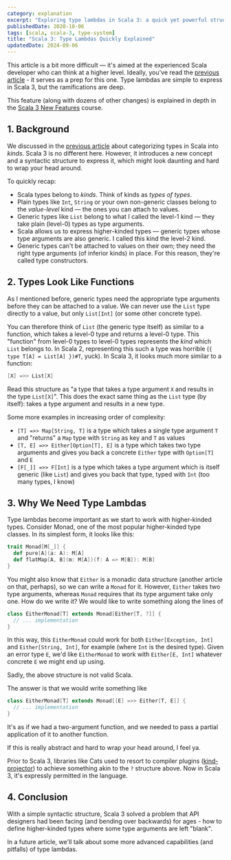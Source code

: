 ```yaml
---
category: explanation
excerpt: "Exploring type lambdas in Scala 3: a quick yet powerful structure that will elevate your high-level thinking"
publishedDate: 2020-10-06
tags: [scala, scala-3, type-system]
title: "Scala 3: Type Lambdas Quickly Explained"
updatedDate: 2024-09-06
---
```


This article is a bit more difficult &mdash; it's aimed at the experienced Scala developer who can think at a higher level. Ideally, you've read the [previous article](/articles/types-kinds-and-type-constructors-in-scala) - it serves as a prep for this one. Type lambdas are simple to express in Scala 3, but the ramifications are deep.

This feature (along with dozens of other changes) is explained in depth in the [Scala 3 New Features](/courses/scala-3-new-features) course.

## 1. Background

We discussed in the [previous article](/articles/types-kinds-and-type-constructors-in-scala) about categorizing types in Scala into _kinds_. Scala 3 is no different here. However, it introduces a new concept and a syntactic structure to express it, which might look daunting and hard to wrap your head around.

To quickly recap:

- Scala types belong to _kinds_. Think of kinds as _types of types_.
- Plain types like `Int`, `String` or your own non-generic classes belong to the _value-level_ kind &mdash; the ones you can attach to values.
- Generic types like `List` belong to what I called the level-1 kind &mdash; they take plain (level-0) types as type arguments.
- Scala allows us to express higher-kinded types &mdash; generic types whose type arguments are also generic. I called this kind the level-2 kind.
- Generic types can't be attached to values on their own; they need the right type arguments (of inferior kinds) in place. For this reason, they're called type constructors.

## 2. Types Look Like Functions

As I mentioned before, generic types need the appropriate type arguments before they can be attached to a value. We can never use the `List` type directly to a value, but only `List[Int]` (or some other concrete type).

You can therefore think of `List` (the generic type itself) as similar to a function, which takes a level-0 type and returns a level-0 type. This "function" from level-0 types to level-0 types represents the _kind_ which `List` belongs to. In Scala 2, representing this such a type was horrible (`{ type T[A] = List[A] })#T`, yuck). In Scala 3, it looks much more similar to a function:

```scala
[X] =>> List[X]
```

Read this structure as "a type that takes a type argument `X` and results in the type `List[X]`". This does the exact same thing as the `List` type (by itself): takes a type argument and results in a new type.

Some more examples in increasing order of complexity:

- `[T] =>> Map[String, T]` is a type which takes a single type argument `T` and "returns" a `Map` type with `String` as key and `T` as values
- `[T, E] =>> Either[Option[T], E]` is a type which takes two type arguments and gives you back a concrete `Either` type with `Option[T]` and `E`
- `[F[_]] =>> F[Int]` is a type which takes a type argument which is itself generic (like `List`) and gives you back that type, typed with `Int` (too many types, I know)

## 3. Why We Need Type Lambdas

Type lambdas become important as we start to work with higher-kinded types. Consider Monad, one of the most popular higher-kinded type classes. In its simplest form, it looks like this:

```scala
trait Monad[M[_]] {
  def pure[A](a: A): M[A]
  def flatMap[A, B](m: M[A])(f: A => M[B]): M[B]
}
```

You might also know that `Either` is a monadic data structure (another article on that, perhaps), so we can write a `Monad` for it. However, `Either` takes two type arguments, whereas `Monad` requires that its type argument take only one. How do we write it? We would like to write something along the lines of

```scala
class EitherMonad[T] extends Monad[Either[T, ?]] {
  // ... implementation
}
```

In this way, this `EitherMonad` could work for both `Either[Exception, Int]` and `Either[String, Int]`, for example (where `Int` is the desired type). Given an error type `E`, we'd like `EitherMonad` to work with `Either[E, Int]` whatever concrete `E` we might end up using.

Sadly, the above structure is not valid Scala.

The answer is that we would write something like

```scala 3
class EitherMonad[T] extends Monad[[E] =>> Either[T, E]] {
  // ... implementation
}
```

It's as if we had a two-argument function, and we needed to pass a partial application of it to another function.

If this is really abstract and hard to wrap your head around, I feel ya.

Prior to Scala 3, libraries like Cats used to resort to compiler plugins ([kind-projector](https://github.com/typelevel/kind-projector)) to achieve something akin to the `?` structure above. Now in Scala 3, it's expressly permitted in the language.

## 4. Conclusion

With a simple syntactic structure, Scala 3 solved a problem that API designers had been facing (and bending over backwards) for ages - how to define higher-kinded types where some type arguments are left "blank".

In a future article, we'll talk about some more advanced capabilities (and pitfalls) of type lambdas.
